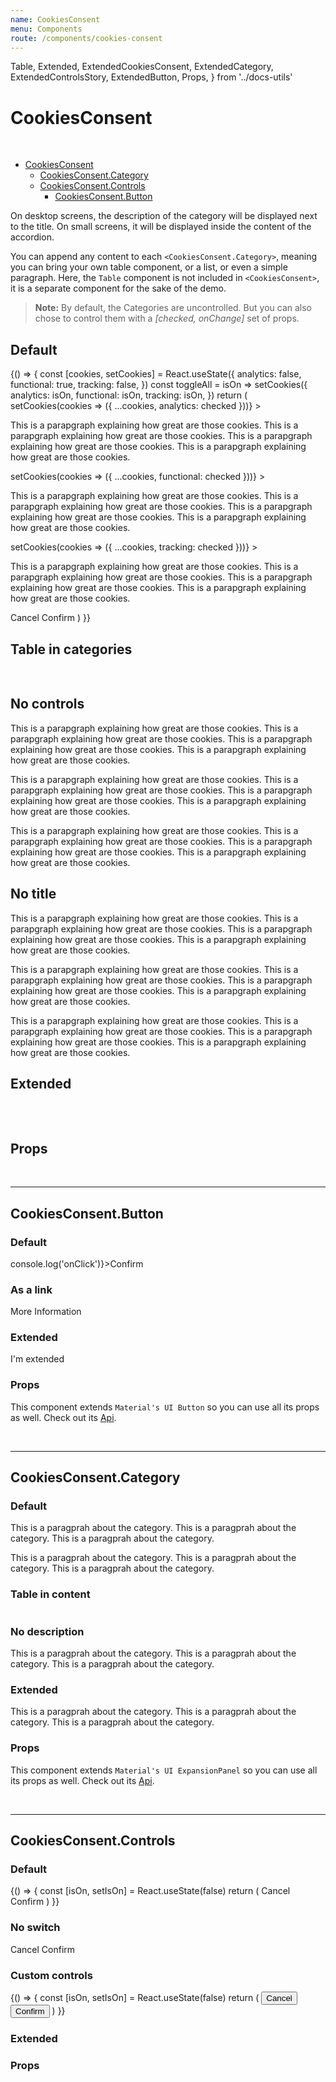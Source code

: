 ```yaml
---
name: CookiesConsent
menu: Components
route: /components/cookies-consent
---
```



  Table,
  Extended,
  ExtendedCookiesConsent,
  ExtendedCategory,
  ExtendedControlsStory,
  ExtendedButton,
  Props,
} from '../docs-utils'

# CookiesConsent

<br />

- [CookiesConsent](#)
  - [CookiesConsent.Category](#cookiesconsentcategory)
  - [CookiesConsent.Controls](#cookiesconsentcontrols)
    - [CookiesConsent.Button](#cookiesconsentbutton)

On desktop screens, the description of the category will be displayed next to the title. On small screens, it will be displayed inside the content of the accordion.

You can append any content to each `<CookiesConsent.Category>`, meaning you can bring
your own table component, or a list, or even a simple paragraph. Here, the `Table` component
is not included in `<CookiesConsent>`, it is a separate component for the sake of the demo.

> **Note:** By default, the Categories are uncontrolled. But you can also chose to control them with a *[checked, onChange]* set of props.

## Default

<Playground>
  {() => {
    const [cookies, setCookies] = React.useState({
      analytics: false,
      functional: true,
      tracking: false,
    })
    const toggleAll = isOn =>
      setCookies({
        analytics: isOn,
        functional: isOn,
        tracking: isOn,
      })
    return (
      <CookiesConsent title="Manage Cookies Preferences">
        <CookiesConsent.Category
          checked={cookies.analytics}
          description="Theses cookies help us to analyze what you are doing on our site"
          title="Analytics cookies"
          onChange={checked => setCookies(cookies => ({ ...cookies, analytics: checked }))}
        >
          <p>
            This is a parapgraph explaining how great are those cookies. This is a parapgraph
            explaining how great are those cookies. This is a parapgraph explaining how great are
            those cookies. This is a parapgraph explaining how great are those cookies.
          </p>
        </CookiesConsent.Category>
        <CookiesConsent.Category
          checked={cookies.functional}
          description="Theses cookies enable us to offer you a personalized experience on our site"
          title="Functional cookies"
          onChange={checked => setCookies(cookies => ({ ...cookies, functional: checked }))}
        >
          <p>
            This is a parapgraph explaining how great are those cookies. This is a parapgraph
            explaining how great are those cookies. This is a parapgraph explaining how great are
            those cookies. This is a parapgraph explaining how great are those cookies.
          </p>
        </CookiesConsent.Category>
        <CookiesConsent.Category
          checked={cookies.tracking}
          description="Theses cookies helps us to track you. You cannot escape!"
          title="Tracking cookies"
          onChange={checked => setCookies(cookies => ({ ...cookies, tracking: checked }))}
        >
          <p>
            This is a parapgraph explaining how great are those cookies. This is a parapgraph
            explaining how great are those cookies. This is a parapgraph explaining how great are
            those cookies. This is a parapgraph explaining how great are those cookies.
          </p>
        </CookiesConsent.Category>
        <CookiesConsent.Controls switchLabel="All cookies" onChange={toggleAll}>
          <CookiesConsent.Button>Cancel</CookiesConsent.Button>
          <CookiesConsent.Button>Confirm</CookiesConsent.Button>
        </CookiesConsent.Controls>
      </CookiesConsent>
    )
  }}
</Playground>

## Table in categories

<Playground>
  <CookiesConsent title="Manage Cookies Preferences">
    <CookiesConsent.Category
      description="Theses cookies help us to analyze what you are doing on our site"
      title="Analytics cookies"
    >
      <Table />
    </CookiesConsent.Category>
    <CookiesConsent.Category
      description="Theses cookies enable us to offer you a personalized experience on our site"
      title="Functional cookies"
    >
      <Table />
    </CookiesConsent.Category>
    <CookiesConsent.Category
      description="Theses cookies helps us to track you. You cannot escape!"
      title="Tracking cookies"
    >
      <Table />
    </CookiesConsent.Category>
  </CookiesConsent>
</Playground>

## No controls

<Playground>
  <CookiesConsent title="Manage Cookies Preferences">
    <CookiesConsent.Category
      description="Theses cookies help us to analyze what you are doing on our site"
      title="Analytics cookies"
    >
      <p>
        This is a parapgraph explaining how great are those cookies. This is a parapgraph
        explaining how great are those cookies. This is a parapgraph explaining how great are
        those cookies. This is a parapgraph explaining how great are those cookies.
      </p>
    </CookiesConsent.Category>
    <CookiesConsent.Category
      description="Theses cookies enable us to offer you a personalized experience on our site"
      title="Functional cookies"
    >
      <p>
        This is a parapgraph explaining how great are those cookies. This is a parapgraph
        explaining how great are those cookies. This is a parapgraph explaining how great are
        those cookies. This is a parapgraph explaining how great are those cookies.
      </p>
    </CookiesConsent.Category>
    <CookiesConsent.Category
      description="Theses cookies helps us to track you. You cannot escape!"
      title="Tracking cookies"
    >
      <p>
        This is a parapgraph explaining how great are those cookies. This is a parapgraph
        explaining how great are those cookies. This is a parapgraph explaining how great are
        those cookies. This is a parapgraph explaining how great are those cookies.
      </p>
    </CookiesConsent.Category>
  </CookiesConsent>
</Playground>

## No title

<Playground>
  <CookiesConsent>
    <CookiesConsent.Category
      description="Theses cookies help us to analyze what you are doing on our site"
      title="Analytics cookies"
    >
      <p>
        This is a parapgraph explaining how great are those cookies. This is a parapgraph
        explaining how great are those cookies. This is a parapgraph explaining how great are
        those cookies. This is a parapgraph explaining how great are those cookies.
      </p>
    </CookiesConsent.Category>
    <CookiesConsent.Category
      description="Theses cookies enable us to offer you a personalized experience on our site"
      title="Functional cookies"
    >
      <p>
        This is a parapgraph explaining how great are those cookies. This is a parapgraph
        explaining how great are those cookies. This is a parapgraph explaining how great are
        those cookies. This is a parapgraph explaining how great are those cookies.
      </p>
    </CookiesConsent.Category>
    <CookiesConsent.Category
      description="Theses cookies helps us to track you. You cannot escape!"
      title="Tracking cookies"
    >
      <p>
        This is a parapgraph explaining how great are those cookies. This is a parapgraph
        explaining how great are those cookies. This is a parapgraph explaining how great are
        those cookies. This is a parapgraph explaining how great are those cookies.
      </p>
    </CookiesConsent.Category>
  </CookiesConsent>
</Playground>

## Extended

<Extended name="CookiesConsent">
  <ExtendedCookiesConsent title="Manage Cookies Preferences">
    <ExtendedCategory
      description="Theses cookies help us to analyze what you are doing on our site"
      title="Analytics cookies"
    >
      <Table />
    </ExtendedCategory>
    <ExtendedCategory
      description="Theses cookies enable us to offer you a personalized experience on our site"
      title="Functional cookies"
    >
      <Table />
    </ExtendedCategory>
    <ExtendedCategory
      description="Theses cookies helps us to track you. You cannot escape!"
      title="Tracking cookies"
    >
      <Table />
    </ExtendedCategory>
  </ExtendedCookiesConsent>
</Extended>

## Props 

<Props of={CookiesConsent} />

<br />
<hr />

## CookiesConsent.Button

### Default

<Playground>
  <CookiesConsent.Button onClick={() => console.log('onClick')}>Confirm</CookiesConsent.Button>
</Playground>

### As a link

<Playground>
  <CookiesConsent.Button href="#">More Information</CookiesConsent.Button>
</Playground>

### Extended

<Extended name="CookiesConsent.Button">
  <ExtendedButton>I'm extended</ExtendedButton>
</Extended>

### Props

This component extends `Material's UI Button` so you can use all its props as well. Check out its [Api](https://material-ui.com/api/button/).

<Props of={CookiesConsent.Button} />

<br />
<hr />

## CookiesConsent.Category

### Default

<Playground>
   <CookiesConsent>
    <CookiesConsent.Category
      description="Theses cookies help us to analyze what you are doing on our site"
      title="Analytics cookies"
    >
      <p>
        This is a paragprah about the category. This is a paragprah about the category. This is a
        paragprah about the category.
      </p>
      <p>
        This is a paragprah about the category. This is a paragprah about the category. This is a
        paragprah about the category.
      </p>
    </CookiesConsent.Category>
  </CookiesConsent>
</Playground>

### Table in content

<Playground>
  <CookiesConsent>
    <CookiesConsent.Category
      description="Theses cookies help us to analyze what you are doing on our site"
      title="Analytics cookies"
    >
      <Table />
    </CookiesConsent.Category>
  </CookiesConsent>
</Playground>

### No description

<Playground>
  <CookiesConsent>
    <CookiesConsent.Category title="Analytics cookies">
      <p>
        This is a paragprah about the category. This is a paragprah about the category. This is a
        paragprah about the category.
      </p>
    </CookiesConsent.Category>
  </CookiesConsent>
</Playground>

### Extended

<Extended name="CookiesConsent.Category">
  <ExtendedCategory
    description="Theses cookies help us to analyze what you are doing on our site"
    title="Analytics cookies"
  >
    <p>
      This is a paragprah about the category. This is a paragprah about the category. This is a
      paragprah about the category.
    </p>
  </ExtendedCategory>
</Extended>

### Props

This component extends `Material's UI ExpansionPanel` so you can use all its props as well. Check out its [Api](https://material-ui.com/api/expansion-panel/).

<Props of={CookiesConsent.Category} />

<br />
<hr />

## CookiesConsent.Controls

### Default

<Playground>
  {() => {
    const [isOn, setIsOn] = React.useState(false)
    return (
      <CookiesConsent>
        <CookiesConsent.Controls checked={isOn} onChange={setIsOn} switchLabel="All cookies">
          <CookiesConsent.Button>Cancel</CookiesConsent.Button>
          <CookiesConsent.Button>Confirm</CookiesConsent.Button>
        </CookiesConsent.Controls>
      </CookiesConsent>
    )
  }}
</Playground>

### No switch

<Playground>
  <CookiesConsent>
    <CookiesConsent.Controls>
      <CookiesConsent.Button>Cancel</CookiesConsent.Button>
      <CookiesConsent.Button>Confirm</CookiesConsent.Button>
    </CookiesConsent.Controls>
  </CookiesConsent>
</Playground>

### Custom controls

<Playground>
  {() => {
    const [isOn, setIsOn] = React.useState(false)
    return (
      <CookiesConsent>
        <CookiesConsent.Controls checked={isOn} onChange={setIsOn} switchLabel="All cookies">
          <button>Cancel</button>
          <button>Confirm</button>
        </CookiesConsent.Controls>
      </CookiesConsent>
    )
  }}
</Playground>

### Extended

<Extended name="CookiesConsent.Controls">
  <ExtendedControlsStory />
</Extended>

### Props

<Props of={CookiesConsent.Controls} />